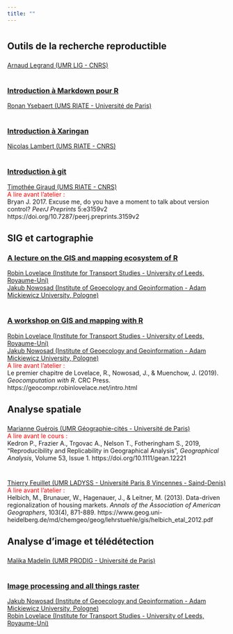 ```yaml
---
title: ""
---
```



#   {.tabset}


## Outils de la recherche reproductible

### <i class="fas fa-window-restore"></i>   
<i class="fas fa-user"></i> <a href="https://team.inria.fr/polaris/members/arnaud-legrand/">Arnaud Legrand (UMR LIG - CNRS)</a>
</br></br>

### <i class="fas fa-wrench"></i> [Introduction à Markdown pour R](https://sigr2021.github.io/markdown)  
<i class="fas fa-user"></i>  <a href="http://riate.cnrs.fr/?page_id=38">Ronan Ysebaert (UMS RIATE - Universit&eacute; de Paris)</a>
</br></br>

### <i class="fas fa-wrench"></i> [Introduction à Xaringan](https://sigr2021.github.io/xaringan/#1)
<i class="fas fa-user"></i> <a href="https://neocarto.hypotheses.org/">Nicolas Lambert (UMS RIATE - CNRS)</a>
</br></br>

### <i class="fas fa-wrench"></i> [Introduction à git](https://sigr2021.github.io/git/)  
<i class="fas fa-user"></i> <a href="https://rgeomatic.hypotheses.org/">Timoth&eacute;e Giraud (UMS RIATE - CNRS)</a>  
<font color = "red">A lire avant l'atelier :   </font>  
Bryan J. 2017. Excuse me, do you have a moment to talk about version control? *PeerJ Preprints* 5:e3159v2 https://doi.org/10.7287/peerj.preprints.3159v2

## SIG et cartographie 

### <i class="fas fa-window-restore"></i> [A lecture on the GIS and mapping ecosystem of R](https://github.com/nowosad/SIGR2021)  
<i class="fas fa-user"></i> <a href="https://environment.leeds.ac.uk/transport/staff/953/dr-robin-lovelace">Robin Lovelace (Institute for Transport Studies - University of Leeds, Royaume-Uni)</a>  
<i class="fas fa-user"></i> <a href="https://nowosad.github.io/">Jakub Nowosad (Institute of Geoecology and Geoinformation - Adam Mickiewicz University, Pologne)</a>
</br></br>

### <i class="fas fa-wrench"></i> [A workshop on GIS and mapping with R](https://github.com/nowosad/SIGR2021)  
<i class="fas fa-user"></i> <a href="https://environment.leeds.ac.uk/transport/staff/953/dr-robin-lovelace">Robin Lovelace (Institute for Transport Studies - University of Leeds, Royaume-Uni)</a>    
<i class="fas fa-user"></i> <a href="https://nowosad.github.io/">Jakub Nowosad (Institute of Geoecology and Geoinformation - Adam Mickiewicz University, Pologne)</a>  
<font color = "red">A lire avant l'atelier :   </font>  
Le premier chapitre de Lovelace, R., Nowosad, J., & Muenchow, J. (2019). *Geocomputation with R*. CRC Press. https://geocompr.robinlovelace.net/intro.html  

## Analyse spatiale

### <i class="fas fa-window-restore"></i>   
<i class="fas fa-user"></i> <a href="https://www.parisgeo.cnrs.fr/spip.php?article127&amp;lang=fr">Marianne Gu&eacute;rois (UMR G&eacute;ographie-cit&eacute;s - Universit&eacute; de Paris)</a>  
<font color = "red">A lire avant le cours :   </font>  
Kedron P., Frazier A., Trgovac A., Nelson T., Fotheringham S., 2019, "Reproducibility and Replicability in Geographical Analysis", *Geographical Analysis*, Volume 53, Issue 1. https://doi.org/10.1111/gean.12221
</br></br>

### <i class="fas fa-wrench"></i>     
<i class="fas fa-user"></i> <a href="https://www.ladyss.com/feuillet-thierry?lang=fr">Thierry Feuillet (UMR LADYSS - Universit&eacute; Paris 8 Vincennes - Saind-Denis)</a>  
<font color = "red">A lire avant l'atelier :   </font>    
Helbich, M., Brunauer, W., Hagenauer, J., & Leitner, M. (2013). Data-driven regionalization of housing markets. *Annals of the Association of American Geographers*, 103(4), 871-889. https://www.geog.uni-heidelberg.de/md/chemgeo/geog/lehrstuehle/gis/helbich_etal_2012.pdf



## Analyse d'image et télédétection

### <i class="fas fa-window-restore"></i>   
<i class="fas fa-user"></i> <a href="http://www.prodig.cnrs.fr/spip.php?article1589">Malika Madelin (UMR PRODIG - Universit&eacute; de Paris)</a>
</br></br>

### <i class="fas fa-wrench"></i> [Image processing and all things raster](https://github.com/nowosad/SIGR2021)  
<i class="fas fa-user"></i> <a href="https://nowosad.github.io/">Jakub Nowosad (Institute of Geoecology and Geoinformation - Adam Mickiewicz University, Pologne)</a>  
<i class="fas fa-user"></i> <a href="https://environment.leeds.ac.uk/transport/staff/953/dr-robin-lovelace">Robin Lovelace (Institute for Transport Studies - University of Leeds, Royaume-Uni)</a>


